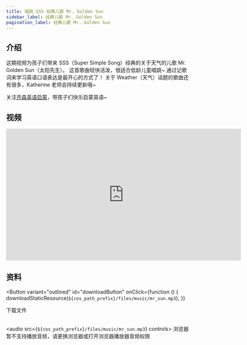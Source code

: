 ```yaml
---
title: 唱跳 SSS 经典儿歌 Mr. Golden Sun
sidebar_label: 经典儿歌 Mr. Golden Sun
pagination_label: 经典儿歌 Mr. Golden Sun
---
```




## 介绍

这期视频为孩子们带来 SSS（Super Simple Song）经典的关于天气的儿歌 Mr. Golden Sun（太阳先生）。
这首歌曲轻快活泼，很适合低龄儿童唱跳~ 通过记歌词来学习英语口语表达是最开心的方式了！
关于 Weather（天气）话题的歌曲还有很多，Katherine 老师会持续更新哦~

关注[开森英语启蒙](https://space.bilibili.com/20797715)，带孩子们快乐启蒙英语~

## 视频

<iframe
  src="https://player.bilibili.com/player.html?bvid=BV1EV4y167RE&cid=1&page=1"
  scrolling="no"
  border="0"
  frameborder="no"
  framespacing="0"
  allowfullscreen="true"
  width="640"
  height="360"
></iframe>

## 资料

<Button
  variant="outlined"
  id="downloadButton"
  onClick={function () {
    downloadStaticResource(`${cos_path_prefix}/files/music/mr_sun.mp3`);
  }}
>
  下载文件
</Button>
<br />
<br />

<audio src={`${cos_path_prefix}/files/music/mr_sun.mp3`} controls>
  浏览器暂不支持播放音频，请更换浏览器或打开浏览器播放器音频权限
</audio>
